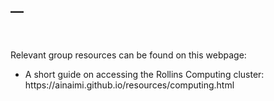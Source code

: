 ---
---

<link rel="stylesheet" href="https://cdn.jsdelivr.net/gh/jpswalsh/academicons@1/css/academicons.min.css">

<br>

Relevant group resources can be found on this webpage: 

- A short guide on accessing the Rollins Computing cluster: https://ainaimi.github.io/resources/computing.html